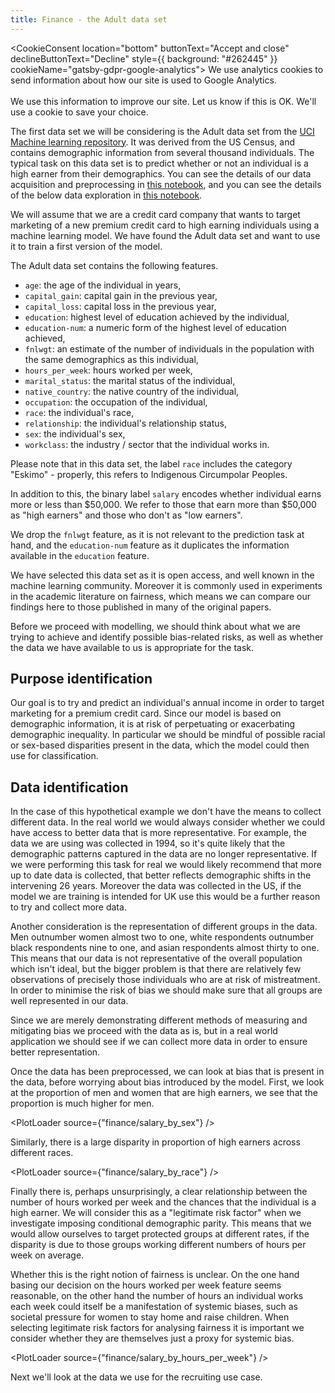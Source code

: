 ```yaml
---
title: Finance - the Adult data set
---
```



<CookieConsent
    location="bottom"
    buttonText="Accept and close"
    declineButtonText="Decline"
    style={{ background: "#262445" }}
    cookieName="gatsby-gdpr-google-analytics">
    We use analytics cookies to send information about how our site is used to Google Analytics.
    <br/><br/>We use this information to improve our site. Let us know if this is OK. We'll use a cookie to save your choice.
</CookieConsent>

The first data set we will be considering is the Adult data set from the [UCI Machine learning repository][adult-data]. It was derived from the US Census, and contains demographic information from several thousand individuals. The typical task on this data set is to predict whether or not an individual is a high earner from their demographics. You can see the details of our data acquisition and preprocessing in [this notebook][binder-preprocessing], and you can see the details of the below data exploration in [this notebook][binder-data].

We will assume that we are a credit card company that wants to target marketing of a new premium credit card to high earning individuals using a machine learning model. We have found the Adult data set and want to use it to train a first version of the model.

<Collapse label="Features in the adult data set">

The Adult data set contains the following features.

- `age`: the age of the individual in years,
- `capital_gain`: capital gain in the previous year,
- `capital_loss`: capital loss in the previous year,
- `education`: highest level of education achieved by the individual,
- `education-num`: a numeric form of the highest level of education achieved,
- `fnlwgt`: an estimate of the number of individuals in the population with the same demographics as this individual,
- `hours_per_week`: hours worked per week,
- `marital_status`: the marital status of the individual,
- `native_country`: the native country of the individual,
- `occupation`: the occupation of the individual,
- `race`: the individual's race,
- `relationship`: the individual's relationship status,
- `sex`: the individual's sex,
- `workclass`: the industry / sector that the individual works in.

Please note that in this data set, the label `race` includes the category "Eskimo" - properly, this refers to Indigenous Circumpolar Peoples.

In addition to this, the binary label `salary` encodes whether individual earns more or less than $50,000. We refer to those that earn more than $50,000 as "high earners" and those who don't as "low earners".

We drop the `fnlwgt` feature, as it is not relevant to the prediction task at hand, and the `education-num` feature as it duplicates the information available in the `education` feature.

</Collapse>

We have selected this data set as it is open access, and well known in the machine learning community. Moreover it is commonly used in experiments in the academic literature on fairness, which means we can compare our findings here to those published in many of the original papers.

Before we proceed with modelling, we should think about what we are trying to achieve and identify possible bias-related risks, as well as whether the data we have available to us is appropriate for the task.

## Purpose identification

Our goal is to try and predict an individual's annual income in order to target marketing for a premium credit card. Since our model is based on demographic information, it is at risk of perpetuating or exacerbating demographic inequality. In particular we should be mindful of possible racial or sex-based disparities present in the data, which the model could then use for classification.

## Data identification

In the case of this hypothetical example we don't have the means to collect different data. In the real world we would always consider whether we could have access to better data that is more representative. For example, the data we are using was collected in 1994, so it's quite likely that the demographic patterns captured in the data are no longer representative. If we were performing this task for real we would likely recommend that more up to date data is collected, that better reflects demographic shifts in the intervening 26 years. Moreover the data was collected in the US, if the model we are training is intended for UK use this would be a further reason to try and collect more data.

Another consideration is the representation of different groups in the data. Men outnumber women almost two to one, white respondents outnumber black respondents nine to one, and asian respondents almost thirty to one. This means that our data is not representative of the overall population which isn't ideal, but the bigger problem is that there are relatively few observations of precisely those individuals who are at risk of mistreatment. In order to minimise the risk of bias we should make sure that all groups are well represented in our data.

Since we are merely demonstrating different methods of measuring and mitigating bias we proceed with the data as is, but in a real world application we should see if we can collect more data in order to ensure better representation.

Once the data has been preprocessed, we can look at bias that is present in the data, before worrying about bias introduced by the model. First, we look at the proportion of men and women that are high earners, we see that the proportion is much higher for men.

<PlotLoader source={"finance/salary_by_sex"} />

Similarly, there is a large disparity in proportion of high earners across different races.

<PlotLoader source={"finance/salary_by_race"} />

Finally there is, perhaps unsurprisingly, a clear relationship between the number of hours worked per week and the chances that the individual is a high earner. We will consider this as a "legitimate risk factor" when we investigate imposing conditional demographic parity. This means that we would allow ourselves to target protected groups at different rates, if the disparity is due to those groups working different numbers of hours per week on average.

Whether this is the right notion of fairness is unclear. On the one hand basing our decision on the hours worked per week feature seems reasonable, on the other hand the number of hours an individual works each week could itself be a manifestation of systemic biases, such as societal pressure for women to stay home and raise children. When selecting legitimate risk factors for analysing fairness it is important we consider whether they are themselves just a proxy for systemic bias.

<PlotLoader source={"finance/salary_by_hours_per_week"} />

Next we'll look at the data we use for the recruiting use case.

[adult-data]: https://archive.ics.uci.edu/ml/datasets/Adult
[binder-data]: https://mybinder.org/v2/gh/CDEIUK/bias-mitigation/master?filepath=notebooks%2Ffinance%2Fdata.ipynb "Open notebook on Binder"
[binder-preprocessing]: https://mybinder.org/v2/gh/CDEIUK/bias-mitigation/master?filepath=notebooks%2Ffinance%2Fpreprocessing.ipynb "Open notebook on Binder"
